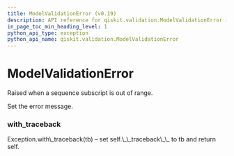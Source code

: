 ```yaml
---
title: ModelValidationError (v0.19)
description: API reference for qiskit.validation.ModelValidationError in qiskit v0.19
in_page_toc_min_heading_level: 1
python_api_type: exception
python_api_name: qiskit.validation.ModelValidationError
---
```


# ModelValidationError

<Class id="qiskit.validation.ModelValidationError" isDedicatedPage={true} github="https://github.com/qiskit/qiskit/tree/stable/0.14/qiskit/validation/exceptions.py" signature="ModelValidationError(message, field_name=None, data=None, valid_data=None, **kwargs)" modifiers="exception">
  Raised when a sequence subscript is out of range.

  Set the error message.

  ### with\_traceback

  <Function id="qiskit.validation.ModelValidationError.with_traceback" signature="with_traceback()">
    Exception.with\_traceback(tb) – set self.\_\_traceback\_\_ to tb and return self.
  </Function>
</Class>

